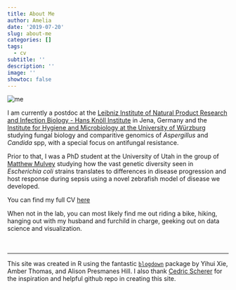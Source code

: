 ```yaml
---
title: About Me
author: Amelia
date: '2019-07-20'
slug: about-me
categories: []
tags:
  - cv
subtitle: ''
description: ''
image: ''
showtoc: false
---
```


![me](/top/about_files/hello-world.jpeg)\

I am currently a postdoc at the [Leibniz Institute of Natural Product Research and Infection Biology - Hans Knöll Institute](https://www.leibniz-hki.de/en/home.html) in Jena, Germany and the [Institute for Hygiene and Microbiology at the University of Würzburg](https://www.hygiene.uni-wuerzburg.de/startseite/) studying fungal biology and comparitive genomics of *Aspergillus* and *Candida* spp, with a special focus on antifungal resistance.<br>

Prior to that, I was a PhD student at the University of Utah in the group of [Matthew Mulvey](https://www.bioscience.utah.edu/faculty/mulvey/mulvey.php) studying how the vast genetic diversity seen in *Escherichia coli* strains translates to differences in disease progression and host response during sepsis using a novel zebrafish model of disease we developed.<br>

You can find my full CV [here](https://ameliabarber.netlify.com/top/vitae/)<br>

When not in the lab, you can most likely find me out riding a bike, hiking, hanging out with my husband and furchild in charge, geeking out on data science and visualization.
<br><br><br>

***
This site was created in R using the fantastic [`blogdown`](https://bookdown.org/yihui/blogdown/) package by Yihui Xie, Amber Thomas, and Alison Presmanes Hill. I also thank [Cedric Scherer](https://cedricscherer.netlify.com) for the inspiration and helpful github repo in creating this site.